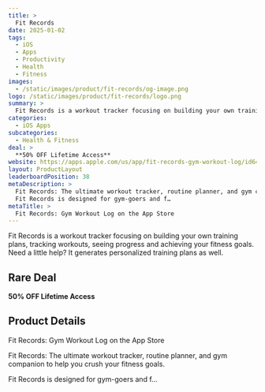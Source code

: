 ```yaml
---
title: >
  Fit Records
date: 2025-01-02
tags:
  - iOS
  - Apps
  - Productivity
  - Health
  - Fitness
images:
  - /static/images/product/fit-records/og-image.png
logo: /static/images/product/fit-records/logo.png
summary: >
  Fit Records is a workout tracker focusing on building your own training plans, tracking workouts, seeing progress and achieving your fitness goals. Need a little help? It generates personalized training plans as well.
categories:
  - iOS Apps
subcategories:
  - Health & Fitness
deal: >
  **50% OFF Lifetime Access**
website: https://apps.apple.com/us/app/fit-records-gym-workout-log/id6449899890?platform=iphone
layout: ProductLayout
leaderboardPosition: 38
metaDescription: >
  Fit Records: The ultimate workout tracker, routine planner, and gym companion to help you crush your fitness goals.
  Fit Records is designed for gym-goers and f…
metaTitle: >
  ‎Fit Records: Gym Workout Log on the App Store
---
```

Fit Records is a workout tracker focusing on building your own training plans, tracking workouts, seeing progress and achieving your fitness goals. Need a little help? It generates personalized training plans as well.

## Rare Deal

**50% OFF Lifetime Access**

## Product Details

‎Fit Records: Gym Workout Log on the App Store

Fit Records: The ultimate workout tracker, routine planner, and gym companion to help you crush your fitness goals.

Fit Records is designed for gym-goers and f…
